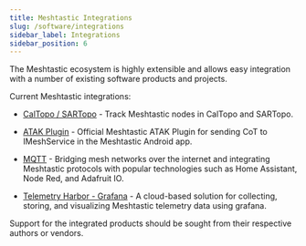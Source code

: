 ```yaml
---
title: Meshtastic Integrations
slug: /software/integrations
sidebar_label: Integrations
sidebar_position: 6
---
```


The Meshtastic ecosystem is highly extensible and allows easy integration with a number of existing software products and projects.

Current Meshtastic integrations:

- [CalTopo / SARTopo](/docs/software/integrations/integrations-caltopo) - Track Meshtastic nodes in CalTopo and SARTopo.

- [ATAK Plugin](/docs/software/integrations/integrations-atak-plugin) - Official Meshtastic ATAK Plugin for sending CoT to IMeshService in the Meshtastic Android app.

- [MQTT](/docs/software/integrations/mqtt) - Bridging mesh networks over the internet and integrating Meshtastic protocols with popular technologies such as Home Assistant, Node Red, and Adafruit IO.

- [Telemetry Harbor - Grafana](/docs/software/integrations/telemetryharbor) - A cloud-based solution for collecting, storing, and visualizing Meshtastic telemetry data using grafana.

Support for the integrated products should be sought from their respective authors or vendors.
